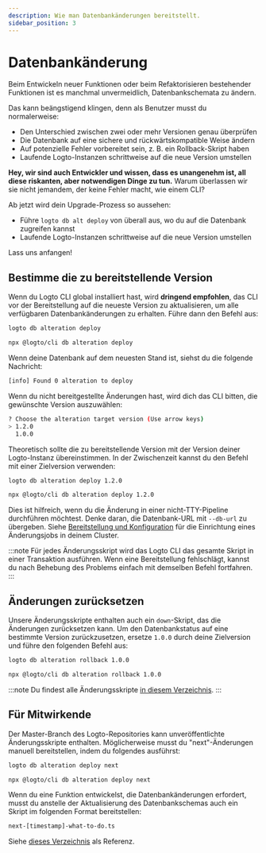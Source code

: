 ```yaml
---
description: Wie man Datenbankänderungen bereitstellt.
sidebar_position: 3
---
```



# Datenbankänderung

Beim Entwickeln neuer Funktionen oder beim Refaktorisieren bestehender Funktionen ist es manchmal unvermeidlich, Datenbankschemata zu ändern.

Das kann beängstigend klingen, denn als Benutzer musst du normalerweise:

- Den Unterschied zwischen zwei oder mehr Versionen genau überprüfen
- Die Datenbank auf eine sichere und rückwärtskompatible Weise ändern
- Auf potenzielle Fehler vorbereitet sein, z. B. ein Rollback-Skript haben
- Laufende Logto-Instanzen schrittweise auf die neue Version umstellen

**Hey, wir sind auch Entwickler und wissen, dass es unangenehm ist, all diese riskanten, aber notwendigen Dinge zu tun.** Warum überlassen wir sie nicht jemandem, der keine Fehler macht, wie einem CLI?

Ab jetzt wird dein Upgrade-Prozess so aussehen:

- Führe `logto db alt deploy` von überall aus, wo du auf die Datenbank zugreifen kannst
- Laufende Logto-Instanzen schrittweise auf die neue Version umstellen

Lass uns anfangen!

## Bestimme die zu bereitstellende Version

Wenn du Logto CLI global installiert hast, wird **dringend empfohlen**, das CLI vor der Bereitstellung auf die neueste Version zu aktualisieren, um alle verfügbaren Datenbankänderungen zu erhalten. Führe dann den Befehl aus:

<Tabs groupId="cmd">

  <TabItem value="cli" label="CLI">

```bash
logto db alteration deploy
```

  </TabItem>
  <TabItem value="npx" label="npx">

```bash
npx @logto/cli db alteration deploy
```

  </TabItem>

</Tabs>

Wenn deine Datenbank auf dem neuesten Stand ist, siehst du die folgende Nachricht:

```bash
[info] Found 0 alteration to deploy
```

Wenn du nicht bereitgestellte Änderungen hast, wird dich das CLI bitten, die gewünschte Version auszuwählen:

```bash
? Choose the alteration target version (Use arrow keys)
> 1.2.0
  1.0.0
```

Theoretisch sollte die zu bereitstellende Version mit der Version deiner Logto-Instanz übereinstimmen. In der Zwischenzeit kannst du den Befehl mit einer Zielversion verwenden:

<Tabs groupId="cmd">

  <TabItem value="cli" label="CLI">

```bash
logto db alteration deploy 1.2.0
```

  </TabItem>
  <TabItem value="npx" label="npx">

```bash
npx @logto/cli db alteration deploy 1.2.0
```

  </TabItem>

</Tabs>

Dies ist hilfreich, wenn du die Änderung in einer nicht-TTY-Pipeline durchführen möchtest. Denke daran, die Datenbank-URL mit `--db-url` zu übergeben. Siehe [Bereitstellung und Konfiguration](/logto-oss/deployment-and-configuration/) für die Einrichtung eines Änderungsjobs in deinem Cluster.

:::note
Für jedes Änderungsskript wird das Logto CLI das gesamte Skript in einer Transaktion ausführen. Wenn eine Bereitstellung fehlschlägt, kannst du nach Behebung des Problems einfach mit demselben Befehl fortfahren.
:::

## Änderungen zurücksetzen

Unsere Änderungsskripte enthalten auch ein `down`-Skript, das die Änderungen zurücksetzen kann. Um den Datenbankstatus auf eine bestimmte Version zurückzusetzen, ersetze `1.0.0` durch deine Zielversion und führe den folgenden Befehl aus:

<Tabs groupId="cmd">

  <TabItem value="cli" label="CLI">

```bash
logto db alteration rollback 1.0.0
```

  </TabItem>
  <TabItem value="npx" label="npx">

```bash
npx @logto/cli db alteration rollback 1.0.0
```

  </TabItem>

</Tabs>

:::note
Du findest alle Änderungsskripte [in diesem Verzeichnis](https://github.com/logto-io/logto/tree/master/packages/schemas/alterations).
:::

## Für Mitwirkende

Der Master-Branch des Logto-Repositories kann unveröffentlichte Änderungsskripte enthalten. Möglicherweise musst du "next"-Änderungen manuell bereitstellen, indem du folgendes ausführst:

<Tabs groupId="cmd">

  <TabItem value="cli" label="CLI">

```bash
logto db alteration deploy next
```

  </TabItem>
  <TabItem value="npx" label="npx">

```bash
npx @logto/cli db alteration deploy next
```

  </TabItem>

</Tabs>

Wenn du eine Funktion entwickelst, die Datenbankänderungen erfordert, musst du anstelle der Aktualisierung des Datenbankschemas auch ein Skript im folgenden Format bereitstellen:

```bash
next-[timestamp]-what-to-do.ts
```

Siehe [dieses Verzeichnis](https://github.com/logto-io/logto/tree/master/packages/schemas/alterations) als Referenz.
